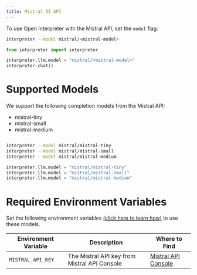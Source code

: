---
title: Mistral AI API
---

To use Open Interpreter with the Mistral API, set the `model` flag:

<CodeGroup>

```bash Terminal
interpreter --model mistral/<mistral-model>
```

```python Python
from interpreter import interpreter

interpreter.llm.model = "mistral/<mistral-model>"
interpreter.chat()
```

</CodeGroup>

# Supported Models

We support the following completion models from the Mistral API:

- mistral-tiny
- mistral-small
- mistral-medium

<CodeGroup>

```bash Terminal

interpreter --model mistral/mistral-tiny
interpreter --model mistral/mistral-small
interpreter --model mistral/mistral-medium
```

```python Python
interpreter.llm.model = "mistral/mistral-tiny"
interpreter.llm.model = "mistral/mistral-small"
interpreter.llm.model = "mistral/mistral-medium"
```

</CodeGroup>

# Required Environment Variables

Set the following environment variables [(click here to learn how)](https://chat.openai.com/share/1062cdd8-62a1-4aa8-8ec9-eca45645971a) to use these models.

| Environment Variable | Description                                  | Where to Find                                      |
| -------------------- | -------------------------------------------- | -------------------------------------------------- |
| `MISTRAL_API_KEY`    | The Mistral API key from Mistral API Console | [Mistral API Console](https://console.mistral.ai/user/api-keys/) |
